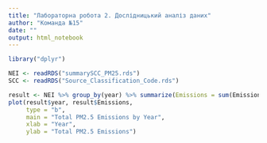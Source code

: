 ```yaml
---
title: "Лабораторна робота 2. Дослідницький аналіз даних"
author: "Команда №15"
date: ""
output: html_notebook
---
```


```r
library("dplyr")
```

```r
NEI <- readRDS("summarySCC_PM25.rds")
SCC <- readRDS("Source_Classification_Code.rds")
```

```r
result <- NEI %>% group_by(year) %>% summarize(Emissions = sum(Emissions))
plot(result$year, result$Emissions, 
     type = "b", 
     main = "Total PM2.5 Emissions by Year",
     xlab = "Year", 
     ylab = "Total PM2.5 Emissions")
```